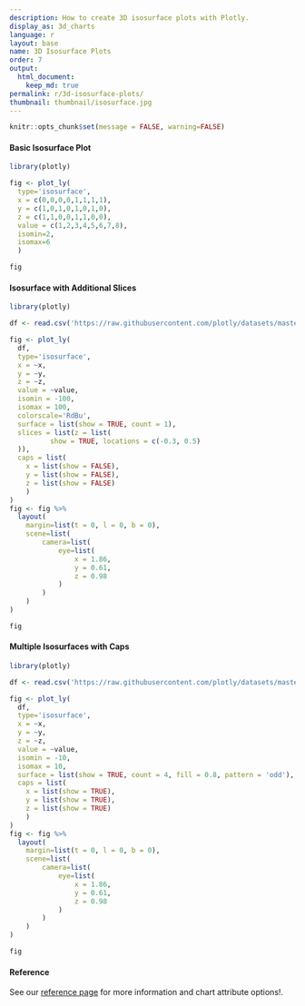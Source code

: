 ```yaml
---
description: How to create 3D isosurface plots with Plotly.
display_as: 3d_charts
language: r
layout: base
name: 3D Isosurface Plots
order: 7
output:
  html_document:
    keep_md: true
permalink: r/3d-isosurface-plots/
thumbnail: thumbnail/isosurface.jpg
---
```


```r
knitr::opts_chunk$set(message = FALSE, warning=FALSE)
```
#### Basic Isosurface Plot

```r
library(plotly)

fig <- plot_ly(
  type='isosurface',
  x = c(0,0,0,0,1,1,1,1),
  y = c(1,0,1,0,1,0,1,0),
  z = c(1,1,0,0,1,1,0,0),
  value = c(1,2,3,4,5,6,7,8),
  isomin=2,
  isomax=6
  )

fig
```

#### Isosurface with Additional Slices

```r
library(plotly)

df <- read.csv('https://raw.githubusercontent.com/plotly/datasets/master/clebsch-cubic.csv')

fig <- plot_ly(
  df,
  type='isosurface',
  x = ~x,
  y = ~y,
  z = ~z,
  value = ~value,
  isomin = -100,
  isomax = 100,
  colorscale='RdBu',
  surface = list(show = TRUE, count = 1),
  slices = list(z = list(
          show = TRUE, locations = c(-0.3, 0.5)
  )),
  caps = list(
    x = list(show = FALSE),
    y = list(show = FALSE),
    z = list(show = FALSE)
    )
) 
fig <- fig %>%
  layout(
    margin=list(t = 0, l = 0, b = 0),
    scene=list(
        camera=list(
            eye=list(
                x = 1.86,
                y = 0.61,
                z = 0.98
            )
        )
    )
)

fig
```

#### Multiple Isosurfaces with Caps

```r
library(plotly)

df <- read.csv('https://raw.githubusercontent.com/plotly/datasets/master/clebsch-cubic.csv')

fig <- plot_ly(
  df,
  type='isosurface',
  x = ~x,
  y = ~y,
  z = ~z,
  value = ~value,
  isomin = -10,
  isomax = 10,
  surface = list(show = TRUE, count = 4, fill = 0.8, pattern = 'odd'),
  caps = list(
    x = list(show = TRUE),
    y = list(show = TRUE),
    z = list(show = TRUE)
    )
) 
fig <- fig %>%
  layout(
    margin=list(t = 0, l = 0, b = 0),
    scene=list(
        camera=list(
            eye=list(
                x = 1.86,
                y = 0.61,
                z = 0.98
            )
        )
    )
)

fig
```


#### Reference

See our [reference page](https://plotly.com/r/reference/) for more information and chart attribute options!.